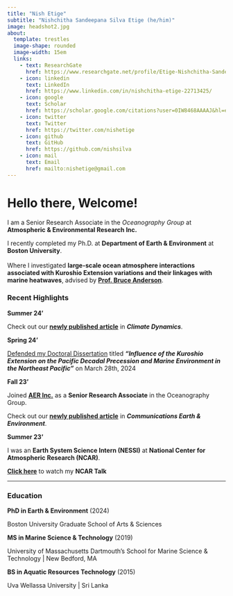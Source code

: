```yaml
---
title: "Nish Etige"
subtitle: "Nishchitha Sandeepana Silva Etige (he/him)"
image: headshot2.jpg
about: 
  template: trestles
  image-shape: rounded
  image-width: 15em
  links:
    - text: ResearchGate
      href: https://www.researchgate.net/profile/Etige-Nishchitha-Sandeepana-Silva-2
    - icon: linkedin
      text: LinkedIn
      href: https://www.linkedin.com/in/nishchitha-etige-22713425/
    - icon: google
      text: Scholar
      href: https://scholar.google.com/citations?user=0IW8468AAAAJ&hl=en
    - icon: twitter
      text: Twitter
      href: https://twitter.com/nishetige
    - icon: github
      text: GitHub
      href: https://github.com/nishsilva
    - icon: mail
      text: Email
      href: mailto:nishetige@gmail.com
---
```


# **Hello there, Welcome!**

I am a Senior Research Associate in the *Oceanography Group* at **Atmospheric & Environmental Research Inc.**

I recently completed my Ph.D. at **Department of Earth & Environment** at **Boston University**.\
\
Where I investigated **large-scale ocean atmosphere interactions associated with Kuroshio Extension variations and their linkages with marine heatwaves**, advised by [**Prof. Bruce Anderson**](https://www.bu.edu/earth/profiles/bruce-anderson/).\

### **Recent Highlights**

**Summer 24'**

Check out our [**newly published article**](https://rdcu.be/dSJH7) in ***Climate Dynamics***.

**Spring 24'**

[Defended my Doctoral Dissertation](https://www.bu.edu/earth/2024/03/29/congratulations-to-dr-nishchitha-etige-on-your-successfully-completing-your-ph-d-defense/) titled ***"Influence of the Kuroshio Extension on the Pacific Decadal Precession and Marine Environment in the Northeast Pacific"*** on March 28th, 2024

**Fall 23'**

Joined [**AER Inc.**](aer.com) as a **Senior Research Associate** in the Oceanography Group.

Check out our [**newly published article**](https://www.nature.com/articles/s43247-023-01010-1) in ***Communications Earth & Environment***.

**Summer 23'**

I was an **Earth System Science Intern (NESSI)** at **National Center for Atmospheric Research (NCAR)**.

[**Click here**](https://www.youtube.com/watch?v=UThY3VSY2RI) to watch my **NCAR Talk**

------------------------------------------------------------------------

### Education

**PhD in Earth & Environment** (2024)

Boston University Graduate School of Arts & Sciences

**MS in Marine Science & Technology** (2019)

University of Massachusetts Dartmouth's School for Marine Science & Technology \| New Bedford, MA

**BS in Aquatic Resources Technology** (2015)

Uva Wellassa University \| Sri Lanka
